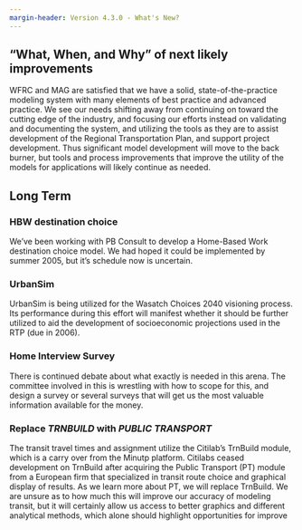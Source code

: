 ```yaml
---
margin-header: Version 4.3.0 - What's New?
---
```


## “What, When, and Why” of next likely improvements
WFRC and MAG are satisfied that we have a solid, state-of-the-practice modeling system with many elements of best practice and advanced practice.  We see our needs shifting away from continuing on toward the cutting edge of the industry, and focusing our efforts instead on validating and documenting the system, and utilizing the tools as they are to assist development of the Regional Transportation Plan, and support project development.  Thus significant model development will move to the back burner, but tools and process improvements that improve the utility of the models for applications will likely continue as needed. 

## Long Term
### HBW destination choice
We’ve been working with PB Consult to develop a Home-Based Work destination choice model.  We had hoped it could be implemented by summer 2005, but it’s schedule now is uncertain.

### UrbanSim
UrbanSim is being utilized for the Wasatch Choices 2040 visioning process.  Its performance during this effort will manifest whether it should be further utilized to aid the development of socioeconomic projections used in the RTP (due in 2006).  

### Home Interview Survey
There is continued debate about what exactly is needed in this arena.  The committee involved in this is wrestling with how to scope for this, and design a survey or several surveys that will get us the most valuable information available for the money.

### Replace *TRNBUILD* with *PUBLIC TRANSPORT*
The transit travel times and assignment utilize the Citilab’s TrnBuild module, which is a carry over from the Minutp platform.  Citilabs ceased development on TrnBuild after acquiring the Public Transport (PT) module from a European firm that specialized in transit route choice and graphical display of results.  As we learn more about PT, we will replace TrnBuild.  We are unsure as to how much this will improve our accuracy of modeling transit, but it will certainly allow us access to better graphics and different analytical methods, which alone should highlight opportunities for improve
